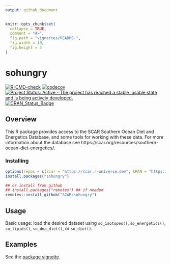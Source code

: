 ```yaml
---
output: github_document
---
```


<!-- README.md is generated from README.Rmd. Please edit that file -->

```r
knitr::opts_chunk$set(
  collapse = TRUE,
  comment = "#>",
  fig.path = "vignettes/README-",
  fig.width = 10,
  fig.height = 4
)
```

# sohungry

[![R-CMD-check](https://github.com/SCAR/sohungry/actions/workflows/R-CMD-check.yaml/badge.svg)](https://github.com/SCAR/sohungry/actions/workflows/R-CMD-check.yaml)
[![codecov](https://codecov.io/gh/SCAR/sohungry/branch/master/graph/badge.svg)](https://codecov.io/gh/SCAR/sohungry)
[![Project Status: Active - The project has reached a stable, usable state and is being actively developed.](http://www.repostatus.org/badges/latest/active.svg)](http://www.repostatus.org/#active)
[![CRAN_Status_Badge](http://www.r-pkg.org/badges/version/sohungry)](http://cran.r-project.org/web/packages/sohungry)

## Overview

This R package provides access to the SCAR Southern Ocean Diet and Energetics Database, and some tools for working with these data. For more information about the database see https://scar.org/resources/southern-ocean-diet-energetics/.


### Installing

```r
options(repos = c(scar = "https://scar.r-universe.dev", CRAN = "https://cloud.r-project.org"))
install.packages("sohungry")

## or install from github
## install.packages("remotes") ## if needed
remotes::install_github("SCAR/sohungry")
```

## Usage

Basic usage: load the desired dataset using `so_isotopes()`, `so_energetics()`, `so_lipids()`, `so_dna_diet()`, or `so_diet()`.

## Examples

See the [package vignette](https://scar.github.io/sohungry/articles/sohungry.html).
